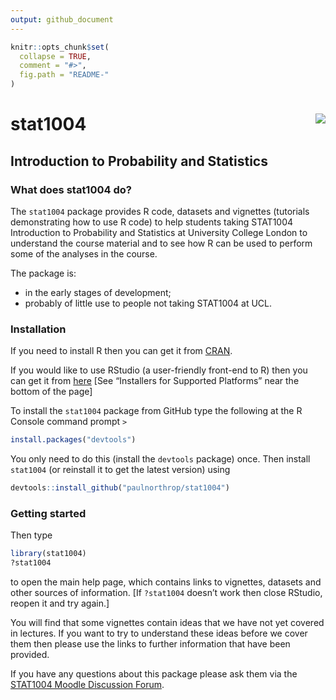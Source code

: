 ```yaml
---
output: github_document
---
```


<!-- README.md is generated from README.Rmd. Please edit that file -->

```r
knitr::opts_chunk$set(
  collapse = TRUE,
  comment = "#>",
  fig.path = "README-"
)
```

# stat1004 <img src="standalone.png" align="right" />

## Introduction to Probability and Statistics

### What does stat1004 do?

The `stat1004` package provides R code, datasets and vignettes (tutorials demonstrating how to use R code) to help students taking STAT1004 Introduction to Probability and Statistics at University College London to understand the course material and to see how R can be used to perform some of the analyses in the course.

The package is: 

* in the early stages of development;
* probably of little use to people not taking STAT1004 at UCL.

### Installation

If you need to install R then you can get it from [CRAN](https://cran.r-project.org/).

If you would like to use RStudio (a user-friendly front-end to R) then you can get it from 
[here](https://www.rstudio.com/products/rstudio/download/) [See "Installers for Supported Platforms" near the bottom of the page]

To install the `stat1004` package from GitHub type the following at the R Console command prompt `>`

```r
install.packages("devtools")
```

You only need to do this (install the `devtools` package) once.  Then install `stat1004` (or reinstall it to get the latest version) using 

```r
devtools::install_github("paulnorthrop/stat1004")
```

### Getting started

Then type 

```r
library(stat1004)
?stat1004
```

to open the main help page, which contains links to vignettes, datasets and other sources of information. [If `?stat1004` doesn't work then close RStudio, reopen it and try again.]

You will find that some vignettes contain ideas that we have not yet covered in lectures.  If you want to try to understand these ideas before we cover them then please use the links to further information that have been provided.

If you have any questions about this package please ask them via the
[STAT1004 Moodle Discussion Forum](https://moodle.ucl.ac.uk/mod/hsuforum/view.php?id=1410864).
